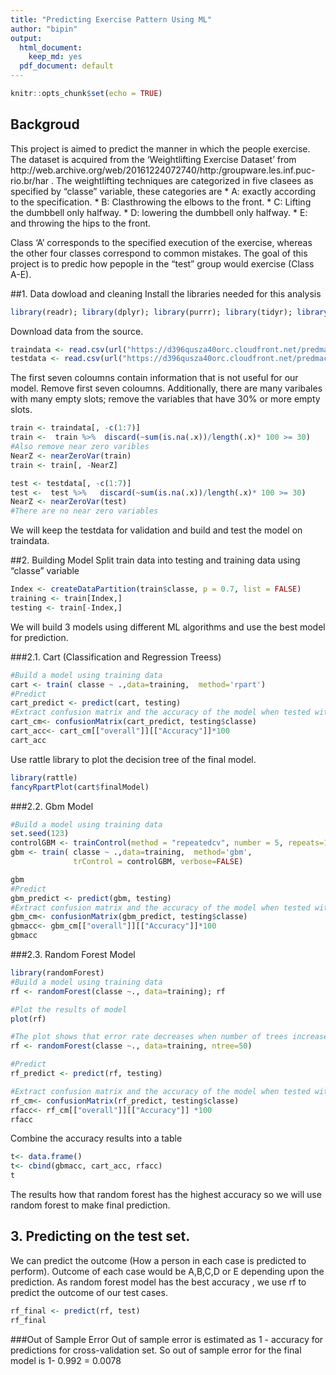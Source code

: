 ```yaml
---
title: "Predicting Exercise Pattern Using ML"
author: "bipin"
output:
  html_document:
    keep_md: yes
  pdf_document: default
---
```


```r
knitr::opts_chunk$set(echo = TRUE)
```
## Backgroud
This project is aimed to predict the manner in which the people exercise. The dataset is acquired from the 'Weightlifting Exercise Dataset' from http://web.archive.org/web/20161224072740/http:/groupware.les.inf.puc-rio.br/har . The weightlifting techniques are categorized in five clasees as specified by "classe" variable, these categories are
 *  A: exactly according to the specification. 
 *  B: Clasthrowing the elbows to the front.
 *  C: Lifting the dumbbell only halfway.
 *  D: lowering the dumbbell only halfway. 
 *  E: and throwing the hips to the front.

Class 'A' corresponds to the specified execution of the exercise, whereas the other four classes correspond to common mistakes. The goal of this project is to predic how pepople in the "test" group would exercise (Class A-E).

##1. Data dowload and cleaning
Install the libraries needed for this analysis
```r
library(readr); library(dplyr); library(purrr); library(tidyr); library(caret) 
```

Download data from the source.
```r
traindata <- read.csv(url("https://d396qusza40orc.cloudfront.net/predmachlearn/pml-training.csv"),header=TRUE)
testdata <- read.csv(url("https://d396qusza40orc.cloudfront.net/predmachlearn/pml-testing.csv"),header=TRUE)
```
The first seven coloumns contain information that is not useful for our model. Remove first seven coloumns. Additionally, there are many varibales with many empty slots; remove the variables that have 30% or more empty slots.
```r
train <- traindata[, -c(1:7)]
train <-  train %>%  discard(~sum(is.na(.x))/length(.x)* 100 >= 30)
#Also remove near zero varibles
NearZ <- nearZeroVar(train)
train <- train[, -NearZ]  

test <- testdata[, -c(1:7)]
test <-  test %>%   discard(~sum(is.na(.x))/length(.x)* 100 >= 30)
NearZ <- nearZeroVar(test)
#There are no near zero variables
```
We will keep the testdata for validation and build and test the model on traindata.

##2. Building Model
Split train data into testing and training data using "classe" variable
```r
Index <- createDataPartition(train$classe, p = 0.7, list = FALSE)
training <- train[Index,]
testing <- train[-Index,]
```

We will build 3 models using different ML algorithms and use the best model for prediction.

###2.1. Cart (Classification and Regression Treess)
```r
#Build a model using training data
cart <- train( classe ~ .,data=training,  method='rpart')
#Predict
cart_predict <- predict(cart, testing)
#Extract confusion matrix and the accuracy of the model when tested with #the test set
cart_cm<- confusionMatrix(cart_predict, testing$classe)
cart_acc<- cart_cm[["overall"]][["Accuracy"]]*100
cart_acc
```
Use rattle library to plot the decision tree of the final model.
```r
library(rattle)
fancyRpartPlot(cart$finalModel)
```

###2.2. Gbm Model 
```r
#Build a model using training data
set.seed(123)
controlGBM <- trainControl(method = "repeatedcv", number = 5, repeats=1)
gbm <- train( classe ~ .,data=training,  method='gbm', 
              trControl = controlGBM, verbose=FALSE)

gbm
#Predict
gbm_predict <- predict(gbm, testing)
#Extract confusion matrix and the accuracy of the model when tested with #the test set
gbm_cm<- confusionMatrix(gbm_predict, testing$classe)
gbmacc<- gbm_cm[["overall"]][["Accuracy"]]*100
gbmacc
```

###2.3. Random Forest Model
```r
library(randomForest)
#Build a model using training data
rf <- randomForest(classe ~., data=training); rf

#Plot the results of model
plot(rf)
```

```r
#The plot shows that error rate decreases when number of trees increases until about 20-50 trees, after that the error rate is pretty constant. So we use number of trees in teh forest to be 50.
rf <- randomForest(classe ~., data=training, ntree=50)

#Predict
rf_predict <- predict(rf, testing)

#Extract confusion matrix and the accuracy of the model when tested with #the test set
rf_cm<- confusionMatrix(rf_predict, testing$classe)
rfacc<- rf_cm[["overall"]][["Accuracy"]] *100
rfacc
```

Combine the accuracy results into a table
```r
t<- data.frame()
t<- cbind(gbmacc, cart_acc, rfacc)
t
```
The results how that random forest has the highest accuracy so we will use random forest to make final prediction. 

## 3. Predicting on the test set.
We can predict the outcome (How a person in each case is predicted to perform). Outcome of each case would be A,B,C,D or E depending upon the prediction. As random forest model has the best accuracy , we use rf to predict the outcome of our test cases.
```r
rf_final <- predict(rf, test)
rf_final
```

###Out of Sample Error
Out of sample error is estimated as 1 - accuracy for predictions for cross-validation set. 
So out of sample error for the final model is 1- 0.992 = 0.0078

